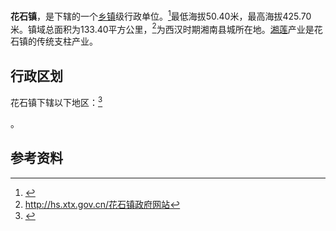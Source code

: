{{otheruses|subject=湖南省湘潭市湘潭县的花石镇|other=其他同名条目|花石镇}}
{{中国乡级行政区|43/03/21/107/000}}

'''花石镇'''，是{{PRC admin/fullname|43/03/21/107/000|3}}下辖的一个[[乡镇|乡镇]]级行政单位。<ref>{{PRC admin/ref sgc|{{PRC admin/parent|43/03/21/107/000}}}}</ref>最低海拔50.40米，最高海拔425.70米。镇域总面积为133.40平方公里，<ref name="R1">http://hs.xtx.gov.cn/花石镇政府网站{{dead link|date=2018年4月 |bot=InternetArchiveBot |fix-attempted=yes }}</ref>为西汉时期湘南县城所在地。[[湘莲|湘莲]]产业是花石镇的传统支柱产业。

== 行政区划 ==

花石镇下辖以下地区：<ref>{{PRC admin/ref sgc|43/03/21/107/000}}</ref>

{{PRC admin/children|43/03/21/107/000}}。

== 参考资料 ==

{{reflist}}

{{行政区划小作品}}
{{PRC admin/navcat|43/03/21/107/000}}